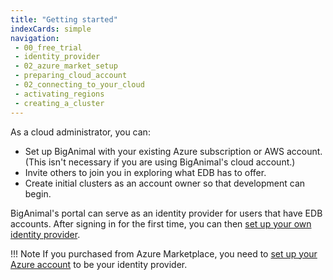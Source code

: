 ```yaml
---
title: "Getting started"
indexCards: simple
navigation:
 - 00_free_trial
 - identity_provider
 - 02_azure_market_setup
 - preparing_cloud_account
 - 02_connecting_to_your_cloud
 - activating_regions
 - creating_a_cluster
---
```


As a cloud administrator, you can:
-  Set up BigAnimal with your existing Azure subscription or AWS account. (This isn't necessary if you are using BigAnimal's cloud account.)
-  Invite others to join you in exploring what EDB has to offer.
-  Create initial clusters as an account owner so that development can begin. 

<!-- Alternatively, you can use [BigAnimal's Terraform provider](../using_cluster/terraform_provider) to incorporate BigAnimal into your existing cloud infrastructure workflows.  -->

BigAnimal's portal can serve as an identity provider for users that have EDB accounts. After signing in for the first time, you can then [set up your own identity provider](/biganimal/release/getting_started/identity_provider/#setting-up-your-own-identity-provider). 

!!! Note
    If you purchased from Azure Marketplace, you need to [set up your Azure account](/biganimal/release/getting_started/02_azure_market_setup) to be your identity provider. 
